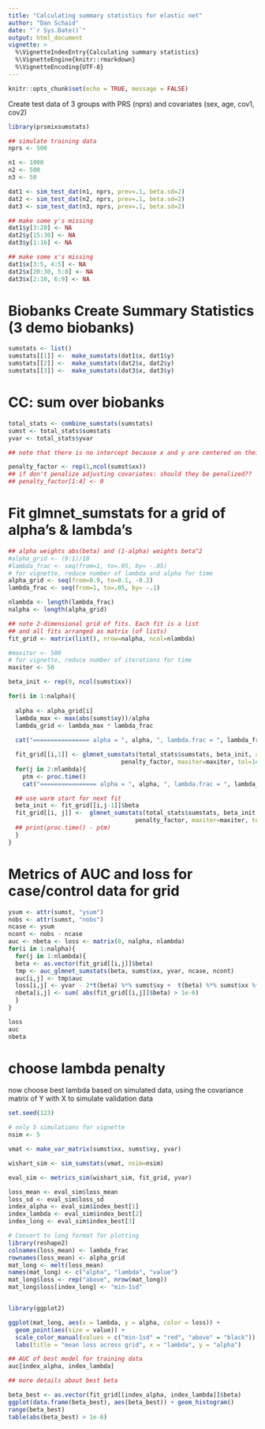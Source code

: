 ```yaml
---
title: "Calculating summary statistics for elastic net"
author: "Dan Schaid"
date: "`r Sys.Date()`"
output: html_document
vignette: >
  %\VignetteIndexEntry{Calculating summary statistics}
  %\VignetteEngine{knitr::rmarkdown}
  %\VignetteEncoding{UTF-8}
---
```


```r
knitr::opts_chunk$set(echo = TRUE, message = FALSE)
```


Create test data of 3 groups with PRS (nprs) and covariates (sex, age, cov1, cov2)


```r
library(prsmixsumstats)
```

```r
## simulate training data
nprs <- 500

n1 <- 1000
n2 <- 500
n3 <- 50

dat1 <- sim_test_dat(n1, nprs, prev=.1, beta.sd=2)
dat2 <- sim_test_dat(n2, nprs, prev=.1, beta.sd=2)
dat3 <- sim_test_dat(n3, nprs, prev=.1, beta.sd=2)

## make some y's missing
dat1$y[3:20] <- NA
dat2$y[15:30] <- NA
dat3$y[1:16] <- NA

## make some x's missing
dat1$x[3:5, 4:5] <- NA
dat2$x[20:30, 5:8] <- NA
dat3$x[2:10, 6:9] <- NA
```

# Biobanks Create Summary Statistics (3 demo biobanks)

```r
sumstats <- list()
sumstats[[1]] <-  make_sumstats(dat1$x, dat1$y)
sumstats[[2]] <-  make_sumstats(dat2$x, dat2$y)
sumstats[[3]] <-  make_sumstats(dat3$x, dat3$y)
```

# CC: sum over biobanks

```r
total_stats <- combine_sumstats(sumstats)
sumst <- total_stats$sumstats
yvar <- total_stats$yvar

## note that there is no intercept because x and y are centered on their means

penalty_factor <- rep(1,ncol(sumst$xx))
## if don't penalize adjusting covariates: should they be penalized??
## penalty_factor[1:4] <- 0
```

# Fit glmnet_sumstats for a grid of alpha's & lambda's

```r
## alpha weights abs(beta) and (1-alpha) weights beta^2
#alpha_grid <- (9:1)/10
#lambda_frac <- seq(from=1, to=.05, by= -.05)
# for vignette, reduce number of lambda and alpha for time
alpha_grid <- seq(from=0.9, to=0.1, -0.2)
lambda_frac <- seq(from=1, to=.05, by= -.1)

nlambda <- length(lambda_frac)
nalpha <- length(alpha_grid)

## note 2-dimensional grid of fits. Each fit is a list
## and all fits arranged as matrix (of lists)
fit_grid <- matrix(list(), nrow=nalpha, ncol=nlambda)

#maxiter <- 500
# for vignette, reduce number of iterations for time
maxiter <- 50

beta_init <- rep(0, ncol(sumst$xx))

for(i in 1:nalpha){
 
  alpha <- alpha_grid[i]
  lambda_max <- max(abs(sumst$xy))/alpha
  lambda_grid <- lambda_max * lambda_frac
 
  cat("================ alpha = ", alpha, ", lambda.frac = ", lambda_frac[1], " ==================\n")

  fit_grid[[i,1]] <- glmnet_sumstats(total_stats$sumstats, beta_init, alpha=alpha, lambda=lambda_grid[1], 
                                penalty_factor, maxiter=maxiter, tol=1e-7,f.adj=2.0, verbose=FALSE)
  for(j in 2:nlambda){
    ptm <- proc.time()
    cat("================ alpha = ", alpha, ", lambda.frac = ", lambda_frac[j], " ==================\n")

  ## use warm start for next fit
  beta_init <- fit_grid[[i,j-1]]$beta
  fit_grid[[i, j]] <-  glmnet_sumstats(total_stats$sumstats, beta_init, alpha=alpha, lambda=lambda_grid[j], 
                                    penalty_factor, maxiter=maxiter, tol=1e-7,f.adj=32.0, verbose=FALSE)
  ## print(proc.time() - ptm)
  }
}


```


# Metrics of AUC and loss for case/control data for grid

```r
ysum <- attr(sumst, "ysum")
nobs <- attr(sumst, "nobs")
ncase <- ysum
ncont <- nobs - ncase
auc <- nbeta <- loss <- matrix(0, nalpha, nlambda)
for(i in 1:nalpha){
  for(j in 1:nlambda){
  beta <- as.vector(fit_grid[[i,j]]$beta)
  tmp <- auc_glmnet_sumstats(beta, sumst$xx, yvar, ncase, ncont)
  auc[i,j] <- tmp$auc
  loss[i,j] <- yvar - 2*t(beta) %*% sumst$xy +  t(beta) %*% sumst$xx %*% beta
  nbeta[i,j] <- sum( abs(fit_grid[[i,j]]$beta) > 1e-6)
  } 
}

loss
auc
nbeta
```



# choose lambda penalty

now choose best lambda based on simulated data, using
the covariance matrix of Y with X to simulate validation data

```r
set.seed(123)

# only 5 simulations for vignette
nsim <- 5

vmat <- make_var_matrix(sumst$xx, sumst$xy, yvar)

wishart_sim <- sim_sumstats(vmat, nsim=nsim)

eval_sim <- metrics_sim(wishart_sim, fit_grid, yvar)

loss_mean <- eval_sim$loss_mean
loss_sd <- eval_sim$loss_sd
index_alpha <- eval_sim$index_best[1]
index_lambda <- eval_sim$index_best[2]
index_long <- eval_sim$index_best[3]

# Convert to long format for plotting
library(reshape2)
colnames(loss_mean) <- lambda_frac
rownames(loss_mean) <- alpha_grid
mat_long <- melt(loss_mean)
names(mat_long) <- c("alpha", "lambda", "value")
mat_long$loss <- rep("above", nrow(mat_long))
mat_long$loss[index_long] <- "min-1sd"  


library(ggplot2)

ggplot(mat_long, aes(x = lambda, y = alpha, color = loss)) + 
  geom_point(aes(size = value)) +
  scale_color_manual(values = c("min-1sd" = "red", "above" = "black")) +
  labs(title = "mean loss across grid", x = "lambda", y = "alpha")

## AUC of best model for training data
auc[index_alpha, index_lambda]

## more details about best beta

beta_best <- as.vector(fit_grid[[index_alpha, index_lambda]]$beta)
ggplot(data.frame(beta_best), aes(beta_best)) + geom_histogram()
range(beta_best)
table(abs(beta_best) > 1e-6)
```
